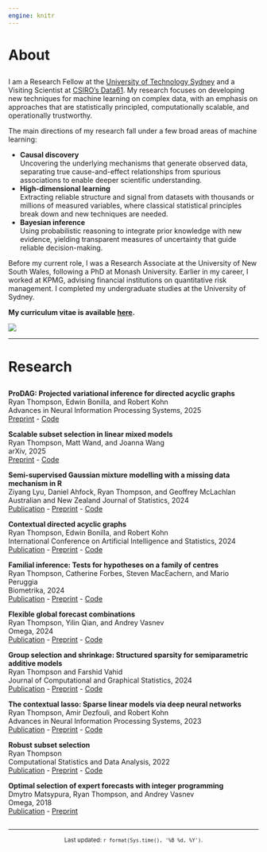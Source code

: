 ```yaml
---
engine: knitr
---
```


# About

<p style="margin-top: 2em;"></p>

::: grid

::: g-col-9

I am a Research Fellow at the [University of Technology Sydney](https://www.uts.edu.au/) and a Visiting Scientist at [CSIRO's Data61](https://www.csiro.au/en/about/people/business-units/data61). My research focuses on developing new techniques for machine learning on complex data, with an emphasis on approaches that are statistically principled, computationally scalable, and operationally trustworthy.

The main directions of my research fall under a few broad areas of machine learning:

- **Causal discovery**  
Uncovering the underlying mechanisms that generate observed data, separating true cause-and-effect relationships from spurious associations to enable deeper scientific understanding.
- **High-dimensional learning**  
Extracting reliable structure and signal from datasets with thousands or millions of measured variables, where classical statistical principles break down and new techniques are needed.
- **Bayesian inference**  
Using probabilistic reasoning to integrate prior knowledge with new evidence, yielding transparent measures of uncertainty that guide reliable decision-making.

Before my current role, I was a Research Associate at the University of New South Wales, following a PhD at Monash University. Earlier in my career, I worked at KPMG, advising financial institutions on quantitative risk management. I completed my undergraduate studies at the University of Sydney.

**My curriculum vitae is available [here](resources/RyanThompson_CV.pdf).**

:::

::: g-col-3

![](resources/photo.jpg)

:::

:::

---

# Research

<p style="margin-top: 2em;"></p>

**ProDAG: Projected variational inference for directed acyclic graphs**  
Ryan Thompson, Edwin Bonilla, and Robert Kohn  
Advances in Neural Information Processing Systems, 2025  
[Preprint](https://arxiv.org/abs/2405.15167) - [Code](https://github.com/ryan-thompson/ProDAG.jl)

**Scalable subset selection in linear mixed models**  
Ryan Thompson, Matt Wand, and Joanna Wang  
arXiv, 2025  
[Preprint](https://arxiv.org/abs/2506.20425) - [Code](https://github.com/ryan-thompson/glmmsel)

**Semi-supervised Gaussian mixture modelling with a missing data mechanism in R**  
Ziyang Lyu, Daniel Ahfock, Ryan Thompson, and Geoffrey McLachlan  
Australian and New Zealand Journal of Statistics, 2024  
[Publication](https://onlinelibrary.wiley.com/doi/10.1111/anzs.12413) - [Preprint](https://arxiv.org/abs/2302.13206) - [Code](https://cran.r-project.org/web/packages/gmmsslm/index.html)

**Contextual directed acyclic graphs**  
Ryan Thompson, Edwin Bonilla, and Robert Kohn  
International Conference on Artificial Intelligence and Statistics, 2024  
[Publication](https://proceedings.mlr.press/v238/thompson24a.html) - [Preprint](https://arxiv.org/abs/2310.15627) - [Code](https://github.com/ryan-thompson/ContextualDAG.jl)

**Familial inference: Tests for hypotheses on a family of centres**  
Ryan Thompson, Catherine Forbes, Steven MacEachern, and Mario Peruggia  
Biometrika, 2024  
[Publication](https://academic.oup.com/biomet/article/111/3/1029/7453377) - [Preprint](https://arxiv.org/abs/2202.12540) - [Code](https://github.com/ryan-thompson/familial)

**Flexible global forecast combinations**  
Ryan Thompson, Yilin Qian, and Andrey Vasnev  
Omega, 2024  
[Publication](https://www.sciencedirect.com/science/article/pii/S0305048324000409) - [Preprint](https://arxiv.org/abs/2207.07318) - [Code](https://github.com/ryan-thompson/global-combinations)

**Group selection and shrinkage: Structured sparsity for semiparametric additive models**  
Ryan Thompson and Farshid Vahid  
Journal of Computational and Graphical Statistics, 2024  
[Publication](https://www.tandfonline.com/doi/full/10.1080/10618600.2024.2330517) - [Preprint](https://arxiv.org/abs/2105.12081) - [Code](https://github.com/ryan-thompson/grpsel)

**The contextual lasso: Sparse linear models via deep neural networks**  
Ryan Thompson, Amir Dezfouli, and Robert Kohn  
Advances in Neural Information Processing Systems, 2023  
[Publication](https://proceedings.neurips.cc/paper_files/paper/2023/hash/3f226824426a4d6ae3d3efad8883fc53-Abstract-Conference.html) - [Preprint](https://arxiv.org/abs/2302.00878) - [Code](https://github.com/ryan-thompson/ContextualLasso.jl)

**Robust subset selection**  
Ryan Thompson  
Computational Statistics and Data Analysis, 2022  
[Publication](https://www.sciencedirect.com/science/article/abs/pii/S0167947321002498) - [Preprint](https://arxiv.org/abs/2005.08217) - [Code](https://github.com/ryan-thompson/robustsubsets)

**Optimal selection of expert forecasts with integer programming**  
Dmytro Matsypura, Ryan Thompson, and Andrey Vasnev  
Omega, 2018  
[Publication](https://www.sciencedirect.com/science/article/abs/pii/S0305048317300130) - [Preprint](https://papers.ssrn.com/sol3/papers.cfm?abstract_id=2894083)

<p style="margin-top: 2em;"></p>

---

<center><small>Last updated: `r format(Sys.time(), '%B %d, %Y')`.</small></center>
